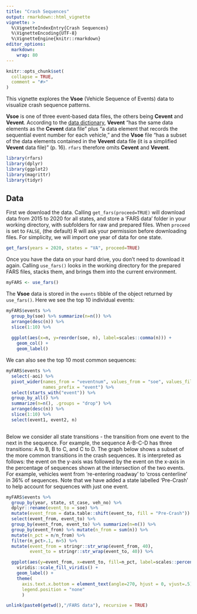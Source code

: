 ```yaml
---
title: "Crash Sequences"
output: rmarkdown::html_vignette
vignette: >
  %\VignetteIndexEntry{Crash Sequences}
  %\VignetteEncoding{UTF-8}
  %\VignetteEngine{knitr::rmarkdown}
editor_options: 
  markdown: 
    wrap: 80
---
```


```r
knitr::opts_chunk$set(
  collapse = TRUE,
  comment = "#>"
)
```

This vignette explores the **Vsoe** (Vehicle Sequence of Events) data to
visualize crash sequence patterns.

**Vsoe** is one of three event-based data files, the others being **Cevent** and
**Vevent**. According to the [data
dictionary](https://crashstats.nhtsa.dot.gov/Api/Public/ViewPublication/813254),
**Vevent** "has the same data elements as the **Cevent** data file" plus "a data
element that records the sequential event number for each vehicle," and the
**Vsoe** file "has a subset of the data elements contained in the **Vevent**
data file (it is a simplified **Vevent** data file)" (p. 16). `rfars` therefore
omits **Cevent** and **Vevent**.

```r
library(rfars)
library(dplyr)
library(ggplot2)
library(magrittr)
library(tidyr)
```


## Data

First we download the data. Calling `get_fars(proceed=TRUE)` will download data
from 2015 to 2020 for all states, and store a 'FARS data' folder in your working
directory, with subfolders for raw and prepared files. When `proceed` is set to
`FALSE`, (the default) R will ask your permission before downloading files. For 
simplicity, we will import one year of data for one state.

```r
get_fars(years = 2020, states = "VA", proceed=TRUE)
```

Once you have the data on your hard drive, you don't need to download it again.
Calling `use_fars()` looks in the working directory for the prepared FARS files,
stacks them, and brings them into the current environment.

```r
myFARS <- use_fars()
```

The **Vsoe** data is stored in the `events` tibble of the object returned by
`use_fars()`. Here we see the top 10 individual events:

```r
myFARS$events %>%
  group_by(soe) %>% summarize(n=n()) %>%
  arrange(desc(n)) %>%
  slice(1:10) %>%
  
  ggplot(aes(x=n, y=reorder(soe, n), label=scales::comma(n))) +
    geom_col() +
    geom_label()
```

We can also see the top 10 most common sequences:

```r
myFARS$events %>%
  select(-aoi) %>%
  pivot_wider(names_from = "veventnum", values_from = "soe", values_fill = "x",
              names_prefix = "event") %>%
  select(starts_with("event")) %>%
  group_by_all() %>%
  summarize(n=n(), .groups = "drop") %>%
  arrange(desc(n)) %>%
  slice(1:10) %>%
  select(event1, event2, n)
  
```

Below we consider all state transitions - the transition from one event to the
next in the sequence. For example, the sequence A-B-C-D has three transitions: A
to B, B to C, and C to D. The graph below shows a subset of the more common
transitions in the crash sequences. It is interpreted as follows: the event on
the y-axis was followed by the event on the x-axis in the percentage of
sequences shown at the intersection of the two events. For example, vehicles
went from 're-entering roadway' to 'cross centerline' in 36% of sequences. Note
that we have added a state labelled 'Pre-Crash' to help account for sequences
with just one event.

```r
myFARS$events %>%
  group_by(year, state, st_case, veh_no) %>%
  dplyr::rename(event_to = soe) %>%
  mutate(event_from = data.table::shift(event_to, fill = "Pre-Crash")) %>%
  select(event_from, event_to) %>%
  group_by(event_from, event_to) %>% summarize(n=n()) %>%
  group_by(event_from) %>% mutate(n_from = sum(n)) %>%
  mutate(n_pct = n/n_from) %>%
  filter(n_pct>.1, n>5) %>%
  mutate(event_from = stringr::str_wrap(event_from, 40),
         event_to = stringr::str_wrap(event_to, 40)) %>%

  ggplot(aes(y=event_from, x=event_to, fill=n_pct, label=scales::percent(n_pct, accuracy = 1))) +
    viridis::scale_fill_viridis() +
    geom_label() +
    theme(
      axis.text.x.bottom = element_text(angle=270, hjust = 0, vjust=.5),
      legend.position = "none"
      )
```

```r
unlink(paste0(getwd(),"/FARS data"), recursive = TRUE)
```

